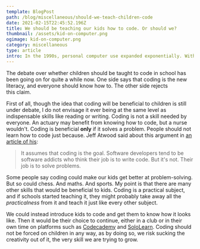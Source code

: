 ```yaml
---
template: BlogPost
path: /blog/miscellaneous/should-we-teach-children-code
date: 2021-02-15T22:45:52.196Z
title: We should be teaching our kids how to code. Or should we?
thumbnail: /assets/kid-on-computer.png
ogimage: kid-on-computer.png
category: miscellaneous
type: article
intro: In the 1990s, personal computer use expanded exponentially. With this came a new wave of children we called digital natives — children who were born and brought up during the age of digital technology. The education system, however, ‘ignored’ the growth of technology, and continued teaching the same old things, until recently.
---
```

The debate over whether children should be taught to code in school has been going on for quite a while now. One side says that coding is the new literacy, and everyone should know how to. The other side rejects this claim.

First of all, though the idea that coding will be beneficial to children is still under debate, I do not envisage it ever being at the same level as indispensable skills like reading or writing. Coding is not a skill needed by everyone. An actuary may benefit from knowing how to code, but a nurse wouldn't. Coding is beneficial **only** if it solves a problem. People should not learn how to code just because. Jeff Atwood said about this argument in [an article of his](https://blog.codinghorror.com/please-dont-learn-to-code/):

> It assumes that coding is the goal. Software developers tend to be software addicts who think their job is to write code. But it's not. Their job is to solve problems.

Some people say coding could make our kids get better at problem-solving. But so could chess. And maths. And sports. My point is that there are many other skills that would be beneficial to kids. Coding is a practical subject, and if schools started teaching it, they might probably take away all the *practicalness* from it and teach it just like every other subject.

We could instead introduce kids to code and get them to know how it looks like. Then it would be their choice to continue, either in a club or in their own time on platforms such as [Codecademy](https://codecademy.com/) and [SoloLearn](http://sololearn.com/). Coding should not be forced on children in any way, as by doing so, we risk sucking the creativity out of it, the very skill we are trying to grow.



